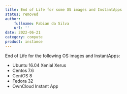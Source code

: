 ```yaml
---
title: End of Life for some OS images and InstantApps
status: removed
author:
    fullname: Fabian da Silva
    url: ''
date: 2022-06-21
category: compute
product: instance
---
```


End of Life for the following OS images and InstantApps:
- Ubuntu 16.04 Xenial Xerus
- Centos 7.6
- CentOS 8
- Fedora 32
- OwnCloud Instant App